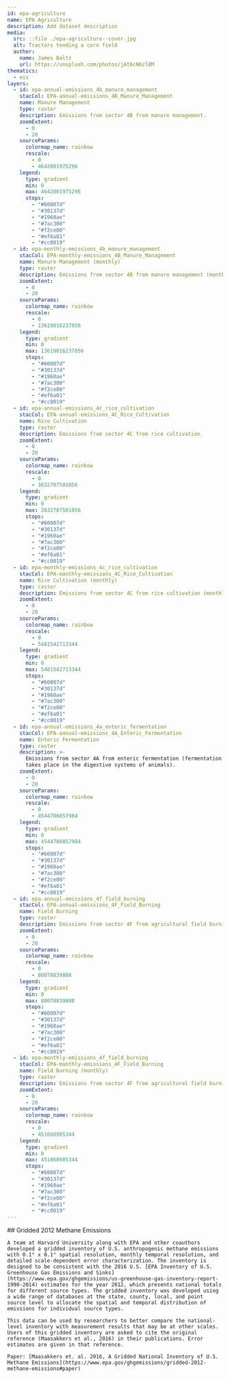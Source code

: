 ```yaml
---
id: epa-agriculture
name: EPA Agriculture
description: Add dataset description
media:
  src: ::file ./epa-agriculture--cover.jpg
  alt: Tractors tending a corn field
  author:
    name: James Baltz
    url: https://unsplash.com/photos/jAt6cN6zl8M
thematics:
  - eis
layers:
  - id: epa-annual-emissions_4b_manure_management
    stacCol: EPA-annual-emissions_4B_Manure_Management
    name: Manure Management
    type: raster
    description: Emissions from sector 4B from manure management.
    zoomExtent:
      - 0
      - 20
    sourceParams:
      colormap_name: rainbow
      rescale:
        - 0
        - 4642801975296
    legend:
      type: gradient
      min: 0
      max: 4642801975296
      stops:
        - "#60007d"
        - "#30137d"
        - "#1960ae"
        - "#7ac300"
        - "#f2ce00"
        - "#ef6a01"
        - "#cc0019"
  - id: epa-monthly-emissions_4b_manure_management
    stacCol: EPA-monthly-emissions_4B_Manure_Management
    name: Manure Management (monthly)
    type: raster
    description: Emissions from sector 4B from manure management (monthly).
    zoomExtent:
      - 0
      - 20
    sourceParams:
      colormap_name: rainbow
      rescale:
        - 0
        - 13619016237056
    legend:
      type: gradient
      min: 0
      max: 13619016237056
      stops:
        - "#60007d"
        - "#30137d"
        - "#1960ae"
        - "#7ac300"
        - "#f2ce00"
        - "#ef6a01"
        - "#cc0019"
  - id: epa-annual-emissions_4c_rice_cultivation
    stacCol: EPA-annual-emissions_4C_Rice_Cultivation
    name: Rice Cultivation
    type: raster
    description: Emissions from sector 4C from rice cultivation.
    zoomExtent:
      - 0
      - 20
    sourceParams:
      colormap_name: rainbow
      rescale:
        - 0
        - 3832787501056
    legend:
      type: gradient
      min: 0
      max: 3832787501056
      stops:
        - "#60007d"
        - "#30137d"
        - "#1960ae"
        - "#7ac300"
        - "#f2ce00"
        - "#ef6a01"
        - "#cc0019"
  - id: epa-monthly-emissions_4c_rice_cultivation
    stacCol: EPA-monthly-emissions_4C_Rice_Cultivation
    name: Rice Cultivation (monthly)
    type: raster
    description: Emissions from sector 4C from rice cultivation (monthly).
    zoomExtent:
      - 0
      - 20
    sourceParams:
      colormap_name: rainbow
      rescale:
        - 0
        - 5481542713344
    legend:
      type: gradient
      min: 0
      max: 5481542713344
      stops:
        - "#60007d"
        - "#30137d"
        - "#1960ae"
        - "#7ac300"
        - "#f2ce00"
        - "#ef6a01"
        - "#cc0019"
  - id: epa-annual-emissions_4a_enteric_fermentation
    stacCol: EPA-annual-emissions_4A_Enteric_Fermentation
    name: Enteric Fermentation
    type: raster
    description: >-
      Emissions from sector 4A from enteric fermentation (fermentation that
      takes place in the digestive systems of animals).
    zoomExtent:
      - 0
      - 20
    sourceParams:
      colormap_name: rainbow
      rescale:
        - 0
        - 4544786857984
    legend:
      type: gradient
      min: 0
      max: 4544786857984
      stops:
        - "#60007d"
        - "#30137d"
        - "#1960ae"
        - "#7ac300"
        - "#f2ce00"
        - "#ef6a01"
        - "#cc0019"
  - id: epa-annual-emissions_4f_field_burning
    stacCol: EPA-annual-emissions_4F_Field_Burning
    name: Field Burning
    type: raster
    description: Emissions from sector 4F from agricultural field burning.
    zoomExtent:
      - 0
      - 20
    sourceParams:
      colormap_name: rainbow
      rescale:
        - 0
        - 80078839808
    legend:
      type: gradient
      min: 0
      max: 80078839808
      stops:
        - "#60007d"
        - "#30137d"
        - "#1960ae"
        - "#7ac300"
        - "#f2ce00"
        - "#ef6a01"
        - "#cc0019"
  - id: epa-monthly-emissions_4f_field_burning
    stacCol: EPA-monthly-emissions_4F_Field_Burning
    name: Field Burning (monthly)
    type: raster
    description: Emissions from sector 4F from agricultural field burning (monthly).
    zoomExtent:
      - 0
      - 20
    sourceParams:
      colormap_name: rainbow
      rescale:
        - 0
        - 451068985344
    legend:
      type: gradient
      min: 0
      max: 451068985344
      stops:
        - "#60007d"
        - "#30137d"
        - "#1960ae"
        - "#7ac300"
        - "#f2ce00"
        - "#ef6a01"
        - "#cc0019"
---
```


<Block>
  <Prose>
    ## Gridded 2012 Methane Emissions

    A team at Harvard University along with EPA and other coauthors developed a gridded inventory of U.S. anthropogenic methane emissions with 0.1° x 0.1° spatial resolution, monthly temporal resolution, and detailed scale-dependent error characterization. The inventory is designed to be consistent with the 2016 U.S. [EPA Inventory of U.S. Greenhouse Gas Emissions and Sinks](https://www.epa.gov/ghgemissions/us-greenhouse-gas-inventory-report-1990-2014) estimates for the year 2012, which presents national totals for different source types. The gridded inventory was developed using a wide range of databases at the state, county, local, and point source level to allocate the spatial and temporal distribution of emissions for individual source types.

    This data can be used by researchers to better compare the national-level inventory with measurement results that may be at other scales. Users of this gridded inventory are asked to cite the original reference (Maasakkers et al., 2016) in their publications. Error estimates are given in that reference.

    Paper: [Maasakkers et. al. 2016, A Gridded National Inventory of U.S. Methane Emissions](https://www.epa.gov/ghgemissions/gridded-2012-methane-emissions#paper)

  </Prose>
</Block>
